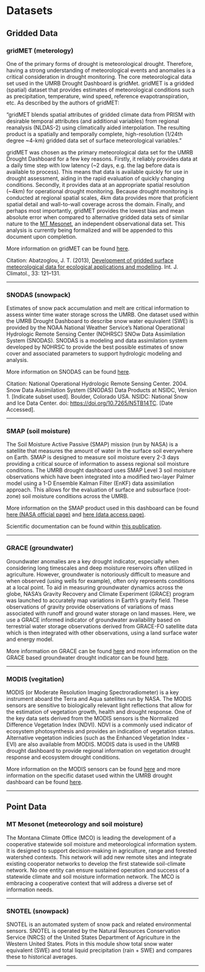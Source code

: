 # Datasets 

## Gridded Data
### gridMET (meterology)

One of the primary forms of drought is meteorological drought. Therefore, having a strong understanding of meteorological events and anomalies is a critical consideration in drought monitoring. The core meteorological data set used in the UMRB Drought Dashboard is gridMet. gridMET is a gridded (spatial) dataset that provides estimates of meteorological conditions such as precipitation, temperature, wind speed, reference evapotranspiration, etc. As described by the authors of gridMET:

"gridMET blends spatial attributes of gridded climate data from PRISM with desirable temporal attributes (and additional variables) from regional reanalysis (NLDAS-2) using climatically aided interpolation. The resulting product is a spatially and temporally complete, high-resolution (1/24th degree ~4-km) gridded data set of surface meteorological variables."

gridMET was chosen as the primary meteorological data set for the UMRB Drought Dashboard for a few key reasons. Firstly, it reliably provides data at a daily time step with low latency (~2 days, e.g. the lag before data is available to process). This means that data is available quickly for use in drought assessment, aiding in the rapid evaluation of quickly changing conditions.  Secondly, it provides data at an appropriate spatial resolution (~4km) for operational drought monitoring. Because drought monitoring is conducted at regional spatial scales, 4km data provides more that proficient spatial detail and wall-to-wall coverage across the domain. Finally, and perhaps most importantly, gridMET provides the lowest bias and mean absolute error when compared to alternative gridded data sets of similar nature to the [MT Mesonet](https://climate.umt.edu/mesonet/), an independent observational data set. This analysis is currently being formalized and will be appended to this document upon completion. 

More information on gridMET can be found [here](https://www.climatologylab.org/gridmet.html).

Citation: Abatzoglou, J. T. (2013), [Development of gridded surface meteorological data for ecological applications and modelling](http://onlinelibrary.wiley.com/doi/10.1002/joc.3413/full).  Int. J. Climatol., 33: 121–131.

---

### SNODAS (snowpack)

Estimates of snow pack accumulation and melt are critical information to assess winter time water storage scross the UMRB. One dataset used within the UMRB Drought Dashboard to describe snow water equivalent (SWE) is provided by the NOAA National Weather Service's National Operational Hydrologic Remote Sensing Center (NOHRSC) SNOw Data Assimilation System (SNODAS). SNODAS is a modeling and data assimilation system developed by NOHRSC to provide the best possible estimates of snow cover and associated parameters to support hydrologic modeling and analysis. 

More information on SNODAS can be found [here](https://nsidc.org/data/g02158).

Citation: National Operational Hydrologic Remote Sensing Center. 2004. Snow Data Assimilation System (SNODAS) Data Products at NSIDC, Version 1. [Indicate subset used]. Boulder, Colorado USA. NSIDC: National Snow and Ice Data Center. doi: [https://doi.org/10.7265/N5TB14TC](https://doi.org/10.7265/N5TB14TC). [Date Accessed].

---

### SMAP (soil moisture)

The Soil Moisture Active Passive (SMAP) mission (run by NASA) is a satellite that measures the amount of water in the surface soil everywhere on Earth. SMAP is designed to measure soil moisture every 2-3 days providing a critical source of information to assess regional soil moisture conditions. The UMRB drought dashboard uses SMAP Level 3 soil moisture observations which have been integrated into a modified two-layer Palmer model using a 1-D Ensemble Kalman Filter (EnKF) data assimilation approach. This allows for the evaluation of surface and subsurface (root-zone) soil moisture conditions across the UMRB. 

More information on the SMAP product used in this dashboard can be found [here (NASA official page)](https://smap.jpl.nasa.gov) and [here (data access page)](https://developers.google.com/earth-engine/datasets/catalog/NASA_USDA_HSL_SMAP10KM_soil_moisture).

Scientific documentation can be found within [this publication](file:///home/zhoylman/Downloads/remotesensing-10-01265-v2.pdf).

---

### GRACE (groundwater)

Groundwater anomalies are a key drought indicator, especially when considering long timescales and deep moisture reservoirs often utilized in agriculture. However, groundwater is notoriously difficult to measure and when observed (using wells for example), often only represents conditions at a local point. To aid in measuring groundwater dynamics across the globe, NASA's Gravity Recovery and Climate Experiment (GRACE) program was launched to accurately map variations in Earth's gravity field. These observations of gravity provide observations of variations of mass associated with runoff and ground water storage on land masses. Here, we use a GRACE informed indicator of groundwater availability based on terrestrial water storage observations derived from GRACE-FO satellite data which is then integrated with other observations, using a land surface water and energy model. 

More information on GRACE can be found [here](https://www.nasa.gov/mission_pages/Grace/index.html) and more information on the GRACE based groundwater drought indicator can be found [here](https://nasagrace.unl.edu/).

---

### MODIS (vegitation)

MODIS (or Moderate Resolution Imaging Spectroradiometer) is a key instrument aboard the Terra and Aqua satellites run by NASA. The MODIS sensors are sensitive to biologically relevant light reflections that allow for the estimation of vegetation growth, health and drought response. One of the key data sets derived from the MODIS sensors is the Normalized Difference Vegetation Index (NDVI). NDVI is a commonly used indicator of ecosystem photosynthesis and provides an indication of vegetation status. Alternative vegetation indicies (such as the Enhanced Vegetation Index - EVI) are also available from MODIS. MODIS data is used in the UMRB drought dashboard to provide regional information on vegetation drought response and ecosystem drought conditions. 

More information on the MODIS sensors can be found [here](https://modis.gsfc.nasa.gov/) and more information on the specific dataset used within the UMRB drought dashboard can be found [here](https://developers.google.com/earth-engine/datasets/catalog/MODIS_MOD09GA_006_NDVI).

---

## Point Data

### MT Mesonet (meteorology and soil moisture)

The Montana Climate Office (MCO) is leading the development of a cooperative statewide soil moisture and meteorological information system. It is designed to support decision-making in agriculture, range and forested watershed contexts. This network will add new remote sites and integrate existing cooperator networks to develop the first statewide soil-climate network. No one entity can ensure sustained operation and success of a statewide climate and soil moisture information network. The MCO is embracing a cooperative context that will address a diverse set of information needs. 

---

### SNOTEL (snowpack)

SNOTEL is an automated system of snow pack and related environmental sensors. SNOTEL is operated by the Natural Resources Conservation Service (NRCS) of the United States Department of Agriculture in the Western United States. Plots in this module show total snow water equivalent (SWE) and total liquid precipitation (rain + SWE) and compares these to historical averages. 

---